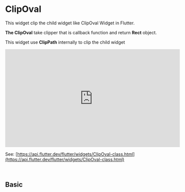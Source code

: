 
<Meta of={Stories} />

# ClipOval

This widget clip the child widget like ClipOval Widget in Flutter.

<b>The ClipOval</b> take clipper that is callback function and return <b>Rect</b> object.

This widget use <b>ClipPath</b> internally to clip the child widget

<iframe width="560" height="315" src="https://www.youtube.com/embed/vzWWDO6whIM" title="YouTube video player" frameborder="0" allow="accelerometer; autoplay; clipboard-write; encrypted-media; gyroscope; picture-in-picture; web-share" allowfullscreen></iframe>

See: [https://api.flutter.dev/flutter/widgets/ClipOval-class.html](https://api.flutter.dev/flutter/widgets/ClipOval-class.html)

<br />

## Basic

<div style={{color: 'white'}}>
  <Story of={Stories.Basic} />
</div>